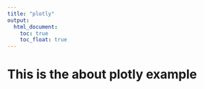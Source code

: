 ```yaml
---
title: "plotly"
output: 
  html_document:
    toc: true
    toc_float: true
---
```


# This is the about plotly example